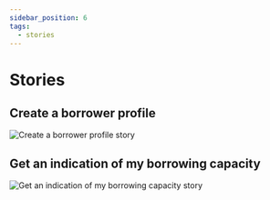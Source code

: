 ```yaml
---
sidebar_position: 6
tags:
  - stories
---
```


# Stories

## Create a borrower profile

![Create a borrower profile story](/img/borrower/create-borrower-profile-story.svg)

## Get an indication of my borrowing capacity

![Get an indication of my borrowing capacity story](/img/borrowing-capacity/borrowing-capacity-story.svg)
